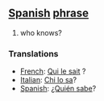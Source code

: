 == [[Spanish]] [[phrase]] ==
# who knows?

=== Translations ===
*[[French]]: [[Qui le sait]] ?
*[[Italian]]: [[Chi lo sa]]?
*[[Spanish]]: [[¿Quién sabe]]?